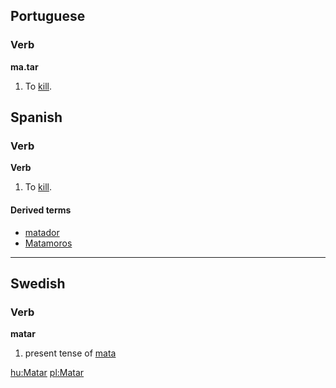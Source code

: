 ==Portuguese==
===Verb===
'''ma.tar'''

# To [[kill]].

==Spanish==
===Verb===
'''Verb'''

# To [[kill]].

====Derived terms====
*[[matador]]
*[[Matamoros]]


----
==Swedish==
===Verb===
'''matar'''

#present tense of [[mata#Swedish|mata]]

[[hu:Matar]]
[[pl:Matar]]
